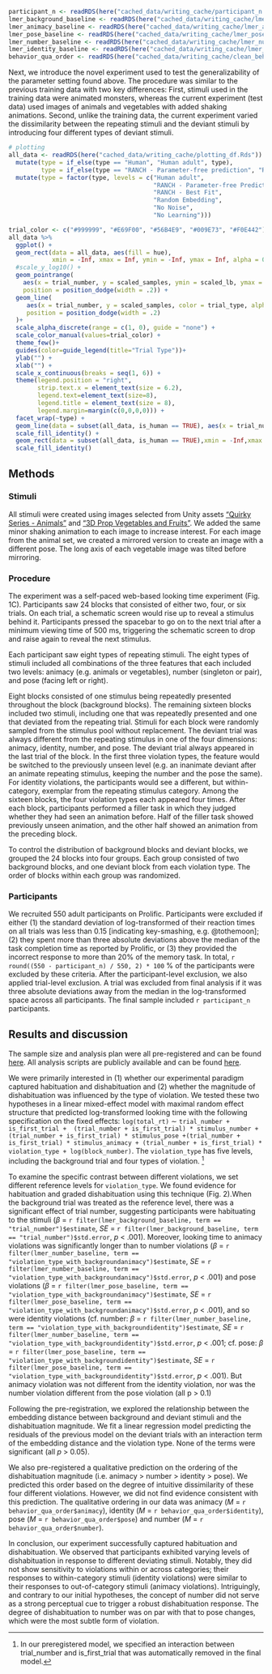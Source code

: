 
```r
participant_n <- readRDS(here("cached_data/writing_cache/participant_n.Rds"))
lmer_background_baseline <- readRDS(here("cached_data/writing_cache/lmer_background_baseline.Rds")) %>% mutate(across(is.numeric, round, 2))
lmer_animacy_baseline <- readRDS(here("cached_data/writing_cache/lmer_animacy_baseline.Rds")) %>% mutate(across(is.numeric, round, 2))
lmer_pose_baseline <- readRDS(here("cached_data/writing_cache/lmer_pose_baseline.Rds")) %>% mutate(across(is.numeric, round, 2))
lmer_number_baseline <- readRDS(here("cached_data/writing_cache/lmer_number_baseline.Rds")) %>% mutate(across(is.numeric, round, 2))
lmer_identity_baseline <- readRDS(here("cached_data/writing_cache/lmer_identity_baseline.Rds")) %>% mutate(across(is.numeric, round, 2))
behavior_qua_order <- readRDS(here("cached_data/writing_cache/clean_behavioral_qual_order.Rds")) %>% mutate(across(is.numeric, round, 2))
```


Next, we introduce the novel experiment used to test the generalizability of the parameter setting found above. The procedure was similar to the previous training data with two key differences: First, stimuli used in the training data were animated monsters, whereas the current experiment (test data) used images of animals and vegetables with added shaking animations. Second, unlike the training data, the current experiment varied the dissimilarity between the repeating stimuli and the deviant stimuli by introducing four different types of deviant stimuli. 

```r


# plotting 
all_data <- readRDS(here("cached_data/writing_cache/plotting_df.Rds")) %>% 
  mutate(type = if_else(type == "Human", "Human adult", type), 
         type = if_else(type == "RANCH - Parameter-free prediction", "RANCH - Parameter-free Prediction", type)) %>% 
  mutate(type = factor(type, levels = c("Human adult", 
                                        "RANCH - Parameter-free Prediction", 
                                        "RANCH - Best Fit", 
                                        "Random Embedding", 
                                        "No Noise", 
                                        "No Learning")))

trial_color <- c("#999999", "#E69F00", "#56B4E9", "#009E73", "#F0E442")
all_data %>% 
  ggplot() + 
  geom_rect(data = all_data, aes(fill = hue),
            xmin = -Inf, xmax = Inf, ymin = -Inf, ymax = Inf, alpha = 0.1)+ 
  #scale_y_log10() + 
  geom_pointrange(
    aes(x = trial_number, y = scaled_samples, ymin = scaled_lb, ymax = scaled_ub, color  = trial_type),
    position = position_dodge(width = .2)) + 
  geom_line(
     aes(x = trial_number, y = scaled_samples, color = trial_type, alpha = is_human), 
     position = position_dodge(width = .2)
  )+
  scale_alpha_discrete(range = c(1, 0), guide = "none") + 
  scale_color_manual(values=trial_color) +  
  theme_few()+ 
  guides(color=guide_legend(title="Trial Type"))+
  ylab("") + 
  xlab("") + 
  scale_x_continuous(breaks = seq(1, 6)) + 
  theme(legend.position = "right", 
        strip.text.x = element_text(size = 6.2), 
        legend.text=element_text(size=8), 
        legend.title = element_text(size = 8), 
        legend.margin=margin(c(0,0,0,0))) + 
  facet_wrap(~type) + 
  geom_line(data = subset(all_data, is_human == TRUE), aes(x = trial_number, y = fit, color = trial_type)) + 
  scale_fill_identity() +
  geom_rect(data = subset(all_data, is_human == TRUE),xmin = -Inf,xmax = Inf,ymin = -Inf,ymax = Inf,alpha=0.003, fill = "lightgray") + 
  scale_fill_identity()
```


## Methods

### Stimuli

All stimuli were created using images selected from Unity assets [“Quirky Series - Animals”](https://assetstore.unity.com/packages/3d/characters/animals/quirky-series-animals-mega-pack-vol-2-183280) and [“3D Prop Vegetables and Fruits”](https://assetstore.unity.com/packages/3d/props/food/3d-prop-vegetables-and-fruits-237790). We added the same minor shaking animation to each image to increase interest. For each image from the animal set, we created a mirrored version to create an image with a different pose. The long axis of each vegetable image was tilted before mirroring. 


### Procedure 

The experiment was a self-paced web-based looking time experiment (Fig. 1C). Participants saw 24 blocks that consisted of either two, four, or six trials. On each trial, a schematic screen would rise up to reveal a stimulus behind it. Participants pressed the spacebar to go on to the next trial after a minimum viewing time of 500 ms, triggering the schematic screen to drop and raise again to reveal the next stimulus. 

Each participant saw eight types of repeating stimuli. The eight types of stimuli included all combinations of the three features that each included two levels: animacy (e.g. animals or vegetables), number (singleton or pair), and pose (facing left or right). 

Eight blocks consisted of one stimulus being repeatedly presented throughout the block (background blocks). The remaining sixteen blocks included two stimuli, including one that was repeatedly presented and one that deviated from the repeating trial. Stimuli for each block were randomly sampled from the stimulus pool without replacement. The deviant trial was always different from the repeating stimulus in one of the four dimensions: animacy, identity, number, and pose. The deviant trial always appeared in the last trial of the block. In the first three violation types, the feature would be switched to the previously unseen level (e.g. an inanimate deviant after an animate repeating stimulus, keeping the number and the pose the same). For identity violations, the participants would see a different, but within-category, exemplar from the repeating stimulus category. Among the sixteen blocks, the four violation types each appeared four times. After each block, participants performed a filler task in which they judged whether they had seen an animation before. Half of the filler task showed previously unseen animation, and the other half showed an animation from the preceding block.


To control the distribution of background blocks and deviant blocks, we grouped the 24 blocks into four groups. Each group consisted of two background blocks, and one deviant block from each violation type. The order of blocks within each group was randomized.


### Participants 

We recruited 550 adult participants on Prolific. Participants were excluded if either (1) the standard deviation of log-transformed of their reaction times on all trials was less than 0.15 [indicating key-smashing, e.g. @tothemoon]; (2) they spent more than three absolute deviations above the median of the task completion time as reported by Prolific, or (3) they provided the incorrect response to more than 20% of the memory task.  In total, `r round((550 - participant_n) / 550, 2) * 100` % of the participants were excluded by these criteria. After the participant-level exclusion, we also applied trial-level exclusion. A trial was excluded from final analysis if it was three absolute deviations away from the median in the log-transformed space across all participants. The final sample included `r participant_n` participants.

## Results and discussion

The sample size and analysis plan were all pre-registered and can be found [here](https://aspredicted.org/blind.php?x=WGF_J7K). All analysis scripts are publicly available and can be found [here](https://anonymous.4open.science/r/pokebaby_cogsci2024-3636/README.md).

We were primarily interested in (1) whether our experimental paradigm captured habituation and dishabituation and (2) whether the magnitude of dishabituation was influenced by the type of violation.  We tested these two hypotheses in a linear mixed-effect model with maximal random effect structure that predicted log-transformed looking time with the following specification on the fixed effects: `log(total_rt)` $\sim$ `trial_number +  is_first_trial +  (trial_number + is_first_trial) * stimulus_number + (trial_number + is_first_trial) * stimulus_pose +(trial_number + is_first_trial) * stimulus_animacy + (trial_number + is_first_trial) * violation_type + log(block_number)`. The `violation_type`  has five levels, including the background trial and four types of violation. ^[In our preregistered model, we specified an interaction between trial_number and is_first_trial that was automatically removed in the final model.]

To examine the specific contrast between different violations, we set different reference levels for `violation_type`. We found evidence for habituation and graded dishabituation using this technique (Fig. 2).When the background trial was treated as the reference level, there was a significant effect of trial number, suggesting participants were habituating to the stimuli ($\beta$ = `r filter(lmer_background_baseline, term == "trial_number")$estimate`, *SE* = `r filter(lmer_background_baseline, term == "trial_number")$std.error`, *p* < .001). Moreover, looking time to animacy violations was significantly longer than to number violations ($\beta$ = `r filter(lmer_number_baseline, term == "violation_type_with_backgroundanimacy")$estimate`, *SE* = `r filter(lmer_number_baseline, term == "violation_type_with_backgroundanimacy")$std.error`, *p* < .001) and pose violations ($\beta$ = `r filter(lmer_pose_baseline, term == "violation_type_with_backgroundanimacy")$estimate`, *SE* = `r filter(lmer_pose_baseline, term == "violation_type_with_backgroundanimacy")$std.error`, *p* < .001), and so were identity violations (cf. number: $\beta$ = `r filter(lmer_number_baseline, term == "violation_type_with_backgroundidentity")$estimate`, *SE* = `r filter(lmer_number_baseline, term == "violation_type_with_backgroundidentity")$std.error`, *p* < .001; cf. pose: $\beta$ = `r filter(lmer_pose_baseline, term == "violation_type_with_backgroundidentity")$estimate`, *SE* = `r filter(lmer_pose_baseline, term == "violation_type_with_backgroundidentity")$std.error`, *p* < .001).  But animacy violation was not different from the identity violation, nor was the number violation different from the pose violation (all p > 0.1) 

Following the pre-registration, we explored the relationship between the embedding distance between background and deviant stimuli and the dishabituation magnitude. We fit a linear regression model predicting the residuals of the previous model on the deviant trials with an interaction term of the embedding distance and the violation type. None of the terms were significant (all *p* > 0.05).

We also pre-registered a qualitative prediction on the ordering of the dishabituation magnitude (i.e. animacy > number > identity > pose). We predicted this order based on the degree of intuitive dissimilarity of these four different violations. However, we did not find evidence consistent with this prediction. The qualitative ordering in our data was animacy (*M* = `r behavior_qua_order$animacy`), identity (*M* = `r behavior_qua_order$identity`), pose (*M* = `r behavior_qua_order$pose`) and number (*M* = `r behavior_qua_order$number`). 

In conclusion, our experiment successfully captured habituation and dishabituation. We observed that participants exhibited varying levels of dishabituation in response to different deviating stimuli. Notably, they did not show sensitivity to violations within or across categories; their responses to within-category stimuli (identity violations) were similar to their responses to out-of-category stimuli (animacy violations). Intriguingly, and contrary to our initial hypotheses, the concept of number did not serve as a strong perceptual cue to trigger a robust dishabituation response. The degree of dishabituation to number was on par with that to pose changes, which were the most subtle form of violation.


